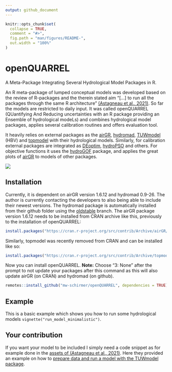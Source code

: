 ```yaml
---
output: github_document
---
```


<!-- README.md is generated from README.Rmd. Please edit that file -->

```r
knitr::opts_chunk$set(
  collapse = TRUE,
  comment = "#>",
  fig.path = "man/figures/README-",
  out.width = "100%"
)
```

# openQUARREL

<!-- badges: start -->

<!-- badges: end -->

A Meta-Package Integrating Several Hydrological Model Packages in R.

An R meta-package of lumped conceptual models was developed based on the review of R-packages and the therein stated aim “[…] to run all the packages through the same R architecture” [(Astagneau et al., 2021)](https://doi.org/10.5194/hess-25-3937-2021). So far the models are restricted to daily input. It was called openQUARREL (QUantifying And Reducing uncertainties with an R package providing an Ensemble of hydrological modeLs) and combines hydrological model packages, applies several calibration routines and offers evaluation tool.

It heavily relies on external packages as the [airGR](https://hydrogr.github.io/airGR/index.html), [hydromad](https://hydromad.github.io/index.html), [TUWmodel](https://rdrr.io/cran/TUWmodel/man/TUWmodel.html) (HBV) and [topmodel](https://github.com/ICHydro/topmodel) with their hydrological models. Similarly, for calibration external packages are integrated as [DEoptim](https://cran.r-project.org/web/packages/DEoptim/index.html), [hydroPSO](https://github.com/hzambran/hydroPSO) and others. For objective functions it uses the [hydroGOF](https://cran.r-project.org/web/packages/hydroGOF/index.html) package, and applies the great plots of [airGR](https://hydrogr.github.io/airGR/index.html) to models of other packages.

![](man/figures/openQUARREL_overview.png)

## Installation

Currently, it is dependent on airGR version 1.6.12 and hydromad 0.9-26. The author is currently contacting the developers to also being able to include their newest versions. The hydromad package is automatically installed from their github folder using the [oldstable](https://github.com/hydromad/hydromad/tree/oldstable) branch. The airGR package version 1.6.12 needs to be installed from CRAN archive like this, previously to the installation of openQUARREL:

```r
install.packages("https://cran.r-project.org/src/contrib/Archive/airGR/airGR_1.6.12.tar.gz", repos = NULL, type = "source")
```

Similarly, topmodel was recently removed from CRAN and can be installed like so:

```r
install.packages("https://cran.r-project.org/src/contrib/Archive/topmodel/topmodel_0.7.5.tar.gz", repos = NULL, type = "source")
```

Now you can install openQUARREL. 
**Note:** Choose "3: None" after the prompt to not update your packages after this command as this will also update airGR (on CRAN) and hydromad (on github).

```r
remotes::install_github("mw-schirmer/openQUARREL", dependencies = TRUE)
```

## Example

This is a basic example which shows you how to run some hydrological models `vignette("run_model_minimalistic")`.

## Your contribution

If you want your model to be included I simply need a code snippet as for example done in the [assets of (Astagneau et al., 2021)](https://github.com/hydroGR/hydroModPkgR-article). Here they provided an example on how to [prepare data and run a model with the TUWmodel package](https://github.com/hydroGR/hydroModPkgR-article/blob/master/hydromad_mountainous.R).
